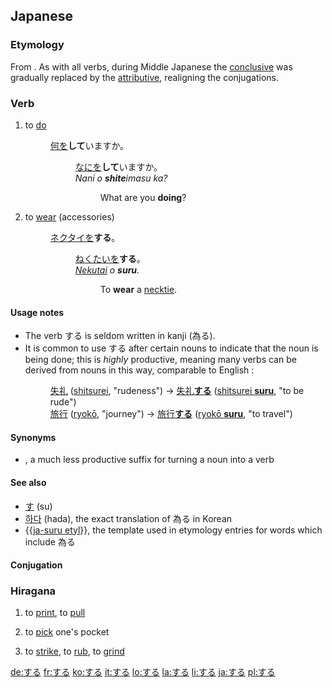 ==Japanese==

===Etymology===
From {{term|す|su|do}}. As with all verbs, during Middle Japanese the [[終止形|conclusive]] was gradually replaced by the [[連体形|attributive]], realigning the conjugations.

===Verb===
{{ja-verb|h|type=3|kanji=為る|rom=suru}}
# to [[do]]
#: [[何]]を'''して'''いますか。
#::[[なに]]を'''して'''いますか。
#::''Nani o '''shite'''imasu ka?''
#:::What are you '''doing'''?
# to [[wear]] (accessories)
#: [[ネクタイ]]を'''する'''。
#:: [[ねくたい]]を'''する'''。
#:: ''[[nekutai|Nekutai]] o '''suru'''.''
#::: To '''wear''' a [[necktie]].

====Usage notes====
* The verb する is seldom written in kanji (為る).
* It is common to use する after certain nouns to indicate that the noun is being done; this is ''highly'' productive, meaning many verbs can be derived from nouns in this way, comparable to English {{term|-ly}}:
*: [[失礼]] ([[shitsurei]], "rudeness") → [[失礼する|失礼'''する''']] ([[shitsurei suru|shitsurei '''suru''']], "to be rude")
*: [[旅行]] ([[ryokō]], "journey") → [[旅行する|旅行'''する''']] ([[ryokō suru|ryokō '''suru''']], "to travel")

====Synonyms====
* {{term|る|〜る|tr=-ru|lang=ja}}, a much less productive suffix for turning a noun into a verb

====See also====
* [[す]] (su)
* [[하다]] (hada), the exact translation of 為る in Korean
* {{[[:Template:ja-suru etyl|ja-suru etyl]]}}, the template used in etymology entries for words which include 為る

====Conjugation====
{{ja-suru|||}}

===Hiragana===
{{ja-verb|h|rom=suru}}
# {{ja-def|刷る|摺る}} to [[print]], to [[pull]]
# {{ja-def|掏る}} to [[pick]] one's pocket
# {{ja-def|擦る|摩る|磨る}} to [[strike]], to [[rub]], to [[grind]]

[[de:する]]
[[fr:する]]
[[ko:する]]
[[it:する]]
[[lo:する]]
[[la:する]]
[[li:する]]
[[ja:する]]
[[pl:する]]